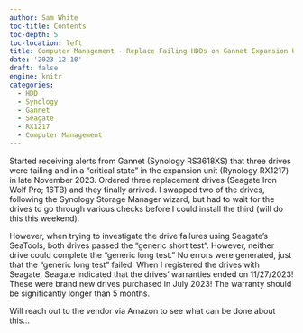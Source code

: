 ```yaml
---
author: Sam White
toc-title: Contents
toc-depth: 5
toc-location: left
title: Computer Management - Replace Failing HDDs on Gannet Expansion Unit (Synology RX1217)
date: '2023-12-10'
draft: false
engine: knitr
categories: 
  - HDD
  - Synology
  - Gannet
  - Seagate
  - RX1217
  - Computer Management
---
```

Started receiving alerts from Gannet (Synology RS3618XS) that three drives were failing and in a "critical state" in the expansion unit (Rynology RX1217) in late November 2023. Ordered three replacement drives (Seagate Iron Wolf Pro; 16TB) and they finally arrived. I swapped two of the drives, following the Synology Storage Manager wizard, but had to wait for the drives to go through various checks before I could install the third (will do this this weekend).

However, when trying to investigate the drive failures using Seagate's SeaTools, both drives passed the "generic short test". However, neither drive could complete the "generic long test." No errors were generated, just that the "generic long test" failed. When I registered the drives with Seagate, Seagate indicated that the drives' warranties ended on 11/27/2023! These were brand new drives purchased in July 2023! The warranty should be significantly longer than 5 months.

Will reach out to the vendor via Amazon to see what can be done about this...